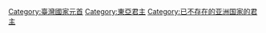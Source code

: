 [[Category:臺灣國家元首|Category:臺灣國家元首]]
[[Category:東亞君主|Category:東亞君主]]
[[Category:已不存在的亚洲国家的君主|Category:已不存在的亚洲国家的君主]]